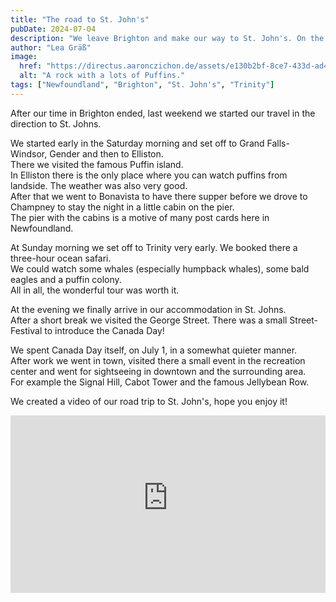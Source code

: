 ```yaml
---
title: "The road to St. John's"
pubDate: 2024-07-04
description: "We leave Brighton and make our way to St. John's. On the way there we made some stops."
author: "Lea Gräß"
image:
  href: "https://directus.aaronczichon.de/assets/e130b2bf-8ce7-433d-ad4d-2f578fc1f07b.jpeg?quality=70&width=1600"
  alt: "A rock with a lots of Puffins."
tags: ["Newfoundland", "Brighton", "St. John's", "Trinity"]
---
```



After our time in Brighton ended, last weekend we started our travel in the direction to St. Johns.

We started early in the Saturday morning and set off to Grand Falls-Windsor, Gender and then to Elliston.  
There we visited the famous Puffin island.  
In Elliston there is the only place where you can watch puffins from landside. The weather was also very good.  
After that we went to Bonavista to have there supper before we drove to Champney to stay the night in a little cabin on the pier.  
The pier with the cabins is a motive of many post cards here in Newfoundland.

At Sunday morning we set off to Trinity very early. We booked there a three-hour ocean safari.  
We could watch some whales (especially humpback whales), some bald eagles and a puffin colony.  
All in all, the wonderful tour was worth it.

<DirectusGallery folderName="25 Road to St. John's" />

At the evening we finally arrive in our accommodation in St. Johns.  
After a short break we visited the George Street. There was a small Street-Festival to introduce the Canada Day!

We spent Canada Day itself, on July 1, in a somewhat quieter manner.  
After work we went in town, visited there a small event in the recreation center and went for sightseeing in downtown and the surrounding area.  
For example the Signal Hill, Cabot Tower and the famous Jellybean Row.

We created a video of our road trip to St. John's, hope you enjoy it!

<div style="position: relative; padding-top: 56.25%;">
  <iframe
    src="https://customer-rnx58v5rm01lsk0m.cloudflarestream.com/f22d5259361a077f16ceea24d87963a8/iframe?poster=https%3A%2F%2Fcustomer-rnx58v5rm01lsk0m.cloudflarestream.com%2Ff22d5259361a077f16ceea24d87963a8%2Fthumbnails%2Fthumbnail.jpg%3Ftime%3D%26height%3D600"
    loading="lazy"
    style="border: none; position: absolute; top: 0; left: 0; height: 100%; width: 100%;"
    allow="accelerometer; gyroscope; autoplay; encrypted-media; picture-in-picture;"
    allowfullscreen="true"
  ></iframe>
</div>
